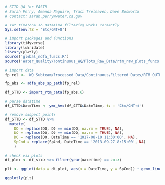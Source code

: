 ```r
# STTD QA for FASTR
# Sarah Perry, Amanda Maguire, Traci Treleaven, Dave Bosworth
# contact: sarah.perry@water.ca.gov
```

```r
# set timezone so Datetime filtering works corerctly
Sys.setenv(TZ = 'Etc/GMT+8')
```

```r
# import packages and functions
library(tidyverse)
library(lubridate)
library(plotly)
source('global_ndfa_funcs.R')
source('Water_Quality/Continuous_WQ/Plots_Raw_Data/rtm_raw_plots_funcs.R')
```

```r
# import data
fp_rel <- 'WQ_Subteam/Processed_Data/Continuous/Filtered_Dates/RTM_OUTPUT_STTD_formatted_filt.csv'

fp_abs <- ndfa_abs_sp_path(fp_rel)

df_STTD <- import_rtm_data(fp_abs,6)

# parse datatime
df_STTD$DateTime <- ymd_hms(df_STTD$DateTime, tz = 'Etc/GMT+8')
```

```r
# remove suspect points
df_STTD <- df_STTD %>%
  mutate(
    DO = replace(DO, DO == min(DO, na.rm = TRUE), NA),
    DO = replace(DO, DO == min(DO, na.rm = TRUE), NA),
    DO = replace(DO, DateTime == '2017-08-10 11:30:00', NA),
    SpCnd = replace(SpCnd, DateTime == '2013-09-27 8:15:00', NA)
    )
```

```r
# check via plots
df_plot <- df_STTD %>% filter(year(DateTime) == 2013)

plt <- ggplot(data = df_plot, aes(x = DateTime, y = SpCnd)) + geom_line()

ggplotly(plt)
```



